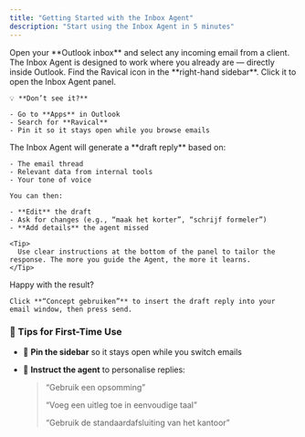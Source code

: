 ```yaml
---
title: "Getting Started with the Inbox Agent"
description: "Start using the Inbox Agent in 5 minutes"
---
```


<Steps>
  <Step title="Open Outlook & Pick an Email">
    Open your **Outlook inbox** and select any incoming email from a client. The Inbox Agent is designed to work where you already are — directly inside Outlook.
  </Step>
  <Step title="Launch the Inbox Agent">
    Find the Ravical icon in the **right-hand sidebar**. Click it to open the Inbox Agent panel.

    💡 **Don’t see it?**

    - Go to **Apps** in Outlook
    - Search for **Ravical**
    - Pin it so it stays open while you browse emails
  </Step>
  <Step title="Review & Refine the Draft">
    The Inbox Agent will generate a **draft reply** based on:

    - The email thread
    - Relevant data from internal tools
    - Your tone of voice

    You can then:

    - **Edit** the draft
    - Ask for changes (e.g., “maak het korter”, “schrijf formeler”)
    - **Add details** the agent missed

    <Tip>
      Use clear instructions at the bottom of the panel to tailor the response. The more you guide the Agent, the more it learns.
    </Tip>
  </Step>
  <Step title="Use and Send">
    Happy with the result?

    Click **“Concept gebruiken”** to insert the draft reply into your email window, then press send.
  </Step>
</Steps>

### **🔹 Tips for First-Time Use**

- 📌 **Pin the sidebar** so it stays open while you switch emails
- 📝 **Instruct the agent** to personalise replies:

  > “Gebruik een opsomming”
  >
  > “Voeg een uitleg toe in eenvoudige taal”
  >
  > “Gebruik de standaardafsluiting van het kantoor”
